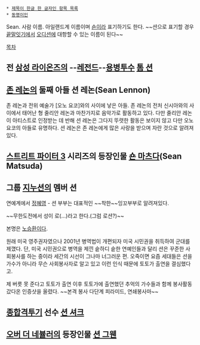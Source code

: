 * [[제목이 한글 한 글자인 항목 목록]]
 * [[동명이인]]

Sean. 사람 이름. 아일랜드계 이름이며 [[숀]]이라 표기하기도 한다. ~~션으로 표기할 경우 [[끝말잇기]]에서 [[오디션]]에 대항할 수 있는 이름이 된다~~

[[목차]]
== 전 [[삼성 라이온즈]]의 --[[레전드]]--[[용병]]투수 [[톰 션]] ==

== [[존 레논]]의 둘째 아들 션 레논(Sean Lennon) ==
존 레논과 전위 예술가 [오노 요코]와의 사이에 낳은 아들. 존 레논의 전처 신시아와의 사이에서 태어난 형 줄리안 레논과 마찬가지로 음악가로 활동하고 있다. 다만 줄리안 레논이 아티스트로 인정받는 데 반해 션 레논은 그다지 뚜렷한 활동은 보이지 않고 다만 오노 요코의 아들로 유명하다. 션 레논은 존 레논에게 많은 사랑을 받으며 자란 것으로 알려져 있다.

== [[스트리트 파이터 3]] 시리즈의 등장인물 [[숀 마츠다]](Sean Matsuda) ==

== 그룹 [[지누션]]의 멤버 션 ==
연예계에서 [[정혜영]] - 션 부부는 대표적인 ~~착한~~잉꼬부부로 알려져있다.

~~무한도전에서 성이 로(...)라고 한다.(그럼 로션?)~~

본명은 [[노승환]]이다.

원래 미국 영주권자였으나 2001년 병역법이 개편되자 미국 시민권을 취득하여 군대를 제꼈다. 단, 미국 시민권으로 병역을 제낀 숱하디 숱한 연예인들과 달리 션은 꾸준한 사회봉사를 하는 중이라 세간의 시선이 그나마 너그러운 편. 오죽이면 요즘 세대들은 션을 가수가 아니라 무슨 사회봉사자로 알고 있고 이런 인식 때문에 토토가 출연을 결심했다고.

제 버릇 못 준다고 토토가 출연 이후 토토가에 출연했던 추억의 가수들과 함께 봉사활동 갔다온 인증샷을 올렸다. ~~본격 봉사 다단계 피라미드, 연쇄봉사마~~
== [[종합격투기]] 선수 [[션 셔크]] ==

== [[오버 더 네뷸러]]의 등장인물 [[션 그웬]] ==
